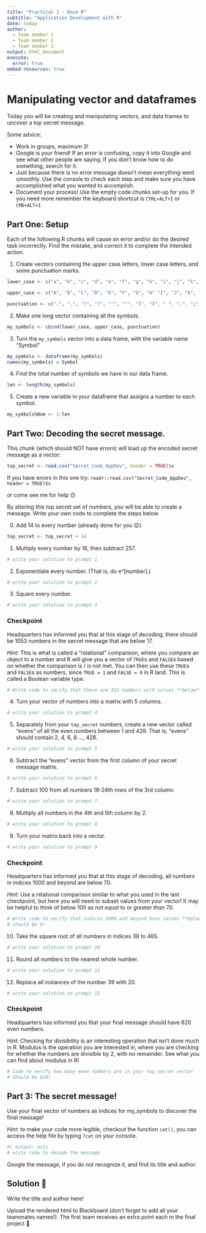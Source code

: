 ```yaml
---
title: "Practical 1 - Base R"
subtitle: "Application Development with R"
date: today
author: 
  - Team member 1
  - Team member 2
  - Team member 3
output: html_document
execute:
  error: true
embed-resources: true
---
```


# Manipulating vector and dataframes

Today you will be creating and manipulating vectors, and data frames to uncover a top secret message.

Some advice:

-   Work in groups, maximum 3!
-   Google is your friend! If an error is confusing, copy it into Google and see what other people are saying. If you don't know how to do something, search for it.
-   Just because there is no error message doesn't mean everything went smoothly. Use the console to check each step and make sure you have accomplished what you wanted to accomplish.
-   Document your process! Use the empty code chunks set-up for you. If you need more remember the keyboard shortcut is `CTRL+ALT+I` or `CMD+ALT+I`.

## Part One: Setup

Each of the following R chunks will cause an error and/or do the desired task incorrectly. Find the mistake, and correct it to complete the intended action.

1.  Create vectors containing the upper case letters, lower case letters, and some punctuation marks.

```r
lower_case <- c("a", "b", "c", "d", "e", "f", "g", "h", "i", "j", "k", "l", "m", "n", "o", "p", "q", "r", "s", "t", "u", "v", "w", "x", "y", "z")

upper_case <- c("A", "B", "C", "D", "E", "F", "G", "H" "I", "J", "K", "L", "M", "N", "O", "P", "Q", "R", "S", "T", "U", "V", "W", "X", "Y", "Z")

punctuation <- c(".", ",", "!", "?", "'", """, "(", ")", " ", "-", ";", "—")
```

2.  Make one long vector containing all the symbols.

```r
my_symbols <- cbind(lower_case, upper_case, punctuation)
```

3.  Turn the `my_symbols` vector into a data frame, with the variable name "Symbol"

```r
my_symbols <- dataframe(my_symbols)
names(my_symbols) = Symbol
```

4.  Find the total number of symbols we have in our data frame.

```r
len <- length(my_symbols)
```

5.  Create a new variable in your dataframe that assigns a number to each symbol.

```r
my_symbols%Num <- 1:len
```

## Part Two: Decoding the secret message.

This chunk (which should NOT have errors) will load up the encoded secret message as a vector:

```r
top_secret <- read.csv("Secret_Code_AppDev", header = TRUE)$x
```

::: callout-tip
If you have errors in this one try: `readr::read.csv("Secret_Code_AppDev", header = TRUE)$x`

or come see me for help 🙃
:::

By altering this top secret set of numbers, you will be able to create a message. Write your own code to complete the steps below.

0.  Add 14 to every number (already done for you 😉)

```r
top_secret <- top_secret + 14
```

1.  Multiply every number by 18, then subtract 257.

```r
# write your solution to prompt 1
```

2.  Exponentiate every number. (That is, do e\^\[number\].)

```r
# write your solution to prompt 2
```

3.  Square every number.

```r
# write your solution to prompt 3
```

::: callout-warning
### Checkpoint

Headquarters has informed you that at this stage of decoding, there should be 1053 numbers in the secret message that are below 17.
:::

*Hint*: This is what is called a “relational” comparison, where you compare an object to a number and R will give you a vector of `TRUE`s and `FALSE`s based on whether the comparison is / is not met. You can then use these `TRUE`s and `FALSE`s as numbers, since `TRUE = 1` and `FALSE = 0` in R land. This is called a Boolean variable type.

```r
# Write code to verify that there are 352 numbers with values **below** 17
```

4.  Turn your vector of numbers into a matrix with 5 columns.

```r
# write your solution to prompt 4
```

5.  Separately from your `top_secret` numbers, create a new vector called "evens" of all the even numbers between 1 and 428. That is, "evens" should contain 2, 4, 6, 8 ..., 428.

```r
# write your solution to prompt 5
```

6.  Subtract the "evens" vector from the first column of your secret message matrix.

```r
# write your solution to prompt 6
```

7.  Subtract 100 from all numbers 18-24th rows of the 3rd column.

```r
# write your solution to prompt 7
```

8.  Multiply all numbers in the 4th and 5th column by 2.

```r
# write your solution to prompt 8
```

9.  Turn your matrix back into a vector.

```r
# write your solution to prompt 9
```

::: callout-warning
### Checkpoint

Headquarters has informed you that at this stage of decoding, all numbers in indices 1000 and beyond are below 70.
:::

*Hint*: Use a relational comparison similar to what you used in the last checkpoint, but here you will need to subset values from your vector! It may be helpful to think of below 100 as *not equal* to or *greater than* 70.

```r
# Write code to verify that indices 1000 and beyond have values **below** 70
# should be 0!
```

10. Take the square root of all numbers in indices 38 to 465.

```r
# write your solution to prompt 10
```

11. Round all numbers to the nearest whole number.

```r
# write your solution to prompt 11
```

12. Replace all instances of the number 39 with 20.

```r
# write your solution to prompt 12
```

::: callout-warning
### Checkpoint

Headquarters has informed you that your final message should have 820 even numbers.
:::

*Hint*: Checking for divisibility is an interesting operation that isn’t done much in R. Modulus is the operation you are interested in, where you are checking for whether the numbers are divisible by 2, with no remainder. See what you can find about modulus in R!

```r
# Code to verify how many even numbers are in your top_secret vector
# Should be 820!
```

## Part 3: The secret message!

Use your final vector of numbers as indices for my_symbols to discover the final message! 

*Hint*: to make your code more legible, checkout the function `cat()`, you can access the help file by typing `?cat` on your console.

```r
#| output: asis
# write code to decode the message
```

Google the message, if you do not recognize it, and find its title and author.

::: callout-note
## Solution 🎉

Write the title and author here!
:::

Upload the rendered html to Blackboard (don't forget to add all your teammates names!). The first team receives an extra point each in the final project 🏃
